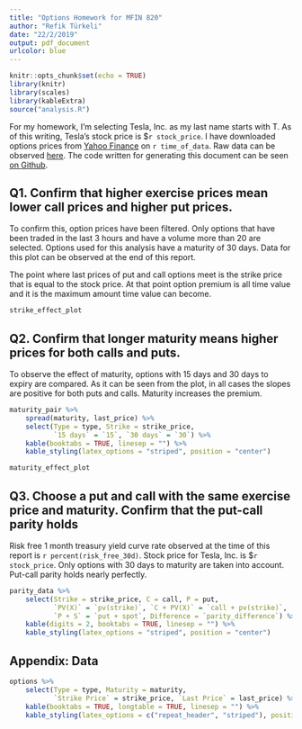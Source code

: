 ```yaml
---
title: "Options Homework for MFIN 820"
author: "Refik Türkeli"
date: "22/2/2019"
output: pdf_document
urlcolor: blue
---
```


```r
knitr::opts_chunk$set(echo = TRUE)
library(knitr)
library(scales)
library(kableExtra)
source("analysis.R")
```

For my homework, I'm selecting Tesla, Inc. as my last name starts with T.
As of this writing, Tesla's stock price is $`r stock_price`. I have downloaded
options prices from [Yahoo Finance](https://finance.yahoo.com/quote/TSLA/options)
on `r time_of_data`. Raw data can be observed 
[here](https://github.com/refik/options-mfin820/blob/master/options-data.R).
The code written for generating this document can be seen 
[on Github](https://github.com/refik/options-mfin820).

## Q1. Confirm that higher exercise prices mean lower call prices and higher put prices.

To confirm this, option prices have been filtered. Only options that have been
traded in the last 3 hours and have a volume more than 20 are selected. 
Options used for this analysis have a maturity of 30 days. Data for this plot 
can be observed at the end of this report.  
  
The point where last prices of put and call options meet is the strike price
that is equal to the stock price. At that point option premium is all time value
and it is the maximum amount time value can become.
  
  
```r
strike_effect_plot
```

\newpage

## Q2. Confirm that longer maturity means higher prices for both calls and puts.

To observe the effect of maturity, options with 15 days and 30 days to expiry
are compared. As it can be seen from the plot, in all cases the slopes are positive 
for both puts and calls. Maturity increases the premium.

```r
maturity_pair %>% 
    spread(maturity, last_price) %>% 
    select(Type = type, Strike = strike_price, 
           `15 days` = `15`, `30 days` = `30`) %>% 
    kable(booktabs = TRUE, linesep = "") %>% 
    kable_styling(latex_options = "striped", position = "center")
```

```r
maturity_effect_plot
```

## Q3. Choose a put and call with the same exercise price and maturity. Confirm that the put-call parity holds

Risk free 1 month treasury yield curve rate observed at the time of this report
is `r percent(risk_free_30d)`. Stock price for Tesla, Inc. is $`r stock_price`. 
Only options with 30 days to maturity are taken into account. 
Put-call parity holds nearly perfectly.

```r
parity_data %>% 
    select(Strike = strike_price, C = call, P = put, 
           `PV(X)` = `pv(strike)`, `C + PV(X)` = `call + pv(strike)`,
           `P + S` = `put + spot`, Difference = `parity_difference`) %>% 
    kable(digits = 2, booktabs = TRUE, linesep = "") %>% 
    kable_styling(latex_options = "striped", position = "center")
```

\newpage

## Appendix: Data

```r
options %>% 
    select(Type = type, Maturity = maturity,
           `Strike Price` = strike_price, `Last Price` = last_price) %>% 
    kable(booktabs = TRUE, longtable = TRUE, linesep = "") %>% 
    kable_styling(latex_options = c("repeat_header", "striped"), position = "center")
```